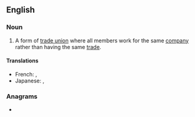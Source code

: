 ==English==

===Noun===
{{en-noun|head=[[enterprise]] [[union]]}}

# A form of [[trade union]] where all members work for the same [[company]] rather than having the same [[trade]].

====Translations====
{{trans-top|a form of trade union}}
* French: {{t|fr|syndicat d'entreprise}}, {{t|fr|syndicat d'industrie}}
* Japanese: {{t|ja|企業別組合|tr=きぎょうべつくみあい, kigyou betsu-kumiai}}, {{t|ja|企業内組合|tr=きぎょうないくみあい, kigyou nai-kumiai}}
{{trans-mid}}
{{trans-bottom}}

===Anagrams===
* {{l|en|entreprise-union}}